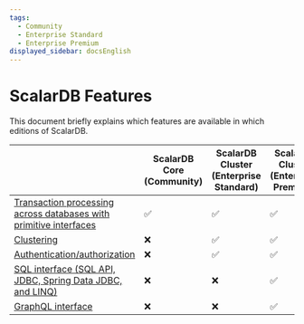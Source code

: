 ```yaml
---
tags:
  - Community
  - Enterprise Standard
  - Enterprise Premium
displayed_sidebar: docsEnglish
---
```


# ScalarDB Features

This document briefly explains which features are available in which editions of ScalarDB.

|                                                                                                        | ScalarDB Core (Community) | ScalarDB Cluster (Enterprise Standard) | ScalarDB Cluster (Enterprise Premium) | ScalarDB Analytics (Enterprise) |
|--------------------------------------------------------------------------------------------------------|---------------------------|----------------------------------------|---------------------------------------|---------------------------------|
| [Transaction processing across databases with primitive interfaces](getting-started-with-scalardb.mdx) | ✅                        | ✅                                     | ✅                                    | ❌                              |
| [Clustering](scalardb-cluster/developer-guide-for-scalardb-cluster-with-java-api.mdx)                  | ❌                        | ✅                                     | ✅                                    | ❌                              |
| [Authentication/authorization](scalardb-cluster/scalardb-auth-with-sql.mdx)                            | ❌                        | ✅                                     | ✅                                    | ❌                              |
| [SQL interface (SQL API, JDBC, Spring Data JDBC, and LINQ)](scalardb-sql/index.mdx)                    | ❌                        | ❌                                     | ✅                                    | ❌                              |
| [GraphQL interface](scalardb-graphql/index.mdx)                                                        | ❌                        | ❌                                     | ✅                                    | ❌                              |
